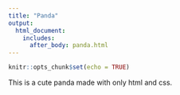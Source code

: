 ```yaml
---
title: "Panda"
output:
  html_document:
    includes:
      after_body: panda.html
---
```


```r
knitr::opts_chunk$set(echo = TRUE)
```

This is a cute panda made with only html and css.